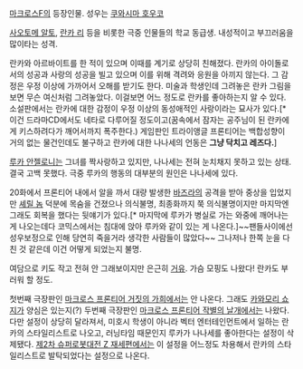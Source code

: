 [[마크로스F]]의 등장인물. 성우는 [[쿠와시마 호우코]]

[[사오토메 알토]], [[란카 리]] 등을 비롯한 극중 인물들의 학교 동급생. 내성적이고 부끄러움을 많이타는 성격.

란카와 아르바이트를 한 적이 있으며 이때를 계기로 상당히 친해졌다. 란카의 아이돌로서의 성공과 사랑의 성공을 빌고 있으며 이를 위해 격려와 응원을 아끼지 않는다. 그 감정은 우정 이상에 가까어서 오해를 받기도 한다. 미술과 학생인데 그려놓은 란카 그림을 보면 무슨 여신처럼 그려놓았다. 이걸보면 어느 정도로 란카를 좋아하는지 알 수 있다. 소설판에서는 란카에 대한 감정이 우정 이상의 동성애적인 사랑이라는 묘사가 있다.[* 이건 드라마CD에서도 네타로 다루어질 정도이고(꿈속에서 잠자는 공주님이 된 란카에게 키스하려다가 깨어서까지 폭주한다.) 게임판인 트라이앵글 프론티어는 백합성향이 거의 없는 물건인데도 불구하고 란카에 대한 나나세의 언동은 '''그냥 닥치고 레즈다.''']

[[루카 안젤로니]]는 그녀를 짝사랑하고 있지만, 나나세는 전혀 눈치채지 못하고 있는 상태. 결국 고백 못했다. 극중 루카의 행동의 대부분의 원인은 나나세에 있다.

20화에서 프론티어 내에서 알을 까서 대량 발생한 [[바즈라]]의 공격을 받아 중상을 입었지만 [[셰릴 놈]] 덕분에 목숨을 건졌으나 의식불명, 최종화까지 쭉 의식불명이지만 마지막엔 그래도 회복을 했다는 뒷얘기가 있다.[* 마지막에 루카가 병실로 가는 와중에 깨어나는 게 나오는데다 코믹스에서는 침대에 앉아 루카와 같이 있는 게 나온다.]~~팬들사이에선 성우보정으로 인해 당연히 죽을거라 생각한 사람들이 많았다~~ 그나저나 한쪽 눈을 다친 것 같은데 이건 어떻게 되었는지 불명.

여담으로 키도 작고 전혀 안 그래보이지만 은근히 [[거유]]. 가슴 모핑도 나왔다! 란카도 부러워 할 정도.

첫번째 극장판인 [[마크로스 프론티어 거짓의 가희]]에서는 안 나온다. 그래도 [[카와모리 쇼지]]가 양심은 있는지(?) 두번째 극장판인 [[마크로스 프론티어 작별의 날개]]에서는 나왔다. 다만 설정이 상당히 달라져서, 미호시 학생이 아니라 벡터 엔터테인먼트에서 일하는 란카의 스타일리스트로 나오고, 러닝타임 때문인지 루카가 나나세를 좋아한다는 설정이 삭제됐다. [[제2차 슈퍼로봇대전 Z 재세편]]에서는 이 설정을 어느정도 차용해서 란카의 스타일리스트로 발탁되었다는 설정으로 나온다.
